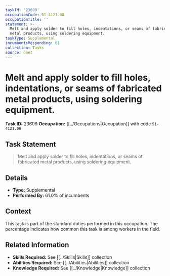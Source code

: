 ```yaml
---
taskId: '23609'
occupationCode: 51-4121.00
occupationTitle: ''
statement: >-
  Melt and apply solder to fill holes, indentations, or seams of fabricated
  metal products, using soldering equipment.
taskType: Supplemental
incumbentsResponding: 61
collection: Tasks
source: onet
---
```

# Melt and apply solder to fill holes, indentations, or seams of fabricated metal products, using soldering equipment.

**Task ID:** 23609
**Occupation:** [[../Occupations|Occupation]] with code `51-4121.00`

## Task Statement

> Melt and apply solder to fill holes, indentations, or seams of fabricated metal products, using soldering equipment.

## Details

- **Type:** Supplemental
- **Performed By:** 61.0% of incumbents

## Context

This task is part of the standard duties performed in this occupation. The percentage indicates how common this task is among workers in the field.

## Related Information

- **Skills Required:** See [[../Skills|Skills]] collection
- **Abilities Required:** See [[../Abilities|Abilities]] collection
- **Knowledge Required:** See [[../Knowledge|Knowledge]] collection
